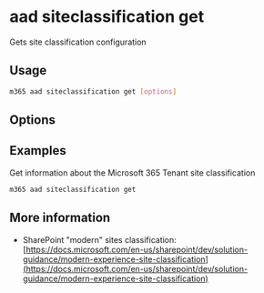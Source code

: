 
# aad siteclassification get

Gets site classification configuration

## Usage

```sh
m365 aad siteclassification get [options]
```

## Options

<Global />

## Examples

Get information about the Microsoft 365 Tenant site classification

```sh
m365 aad siteclassification get
```

## More information

- SharePoint "modern" sites classification: [https://docs.microsoft.com/en-us/sharepoint/dev/solution-guidance/modern-experience-site-classification](https://docs.microsoft.com/en-us/sharepoint/dev/solution-guidance/modern-experience-site-classification)
